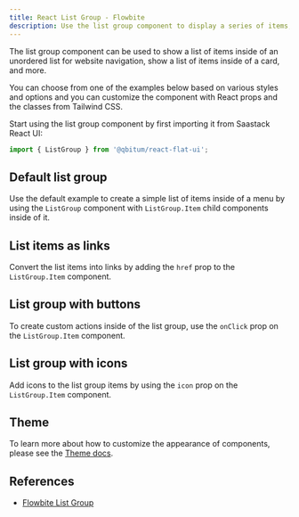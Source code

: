 ```yaml
---
title: React List Group - Flowbite
description: Use the list group component to display a series of items, buttons or links inside a single element
---
```


The list group component can be used to show a list of items inside of an unordered list for website navigation, show a list of items inside of a card, and more.

You can choose from one of the examples below based on various styles and options and you can customize the component with React props and the classes from Tailwind CSS.

Start using the list group component by first importing it from Saastack React UI:

```jsx
import { ListGroup } from '@qbitum/react-flat-ui';
```

## Default list group

Use the default example to create a simple list of items inside of a menu by using the `ListGroup` component with `ListGroup.Item` child components inside of it.

<Example name="listGroup.root" />

## List items as links

Convert the list items into links by adding the `href` prop to the `ListGroup.Item` component.

<Example name="listGroup.itemsAsLink" />

## List group with buttons

To create custom actions inside of the list group, use the `onClick` prop on the `ListGroup.Item` component.

<Example name="listGroup.withButtons" />

## List group with icons

Add icons to the list group items by using the `icon` prop on the `ListGroup.Item` component.

<Example name="listGroup.withIcons" />

## Theme

To learn more about how to customize the appearance of components, please see the [Theme docs](/docs/customize/theme).

<Theme name="listGroup" />

## References

- [Flowbite List Group](https://flowbite.com/docs/components/list-group/)
